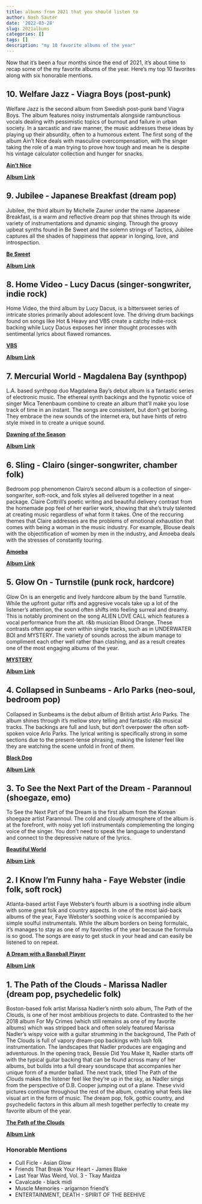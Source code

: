 ```yaml
---
title: albums from 2021 that you should listen to
author: Nash Sauter
date: '2022-03-28'
slug: 2021albums
categories: []
tags: []
description: "my 10 favorite albums of the year"
---
```


Now that it's been a four months since the end of 2021, it's about time to recap some of the my favorite albums of the year. Here's my top 10 favorites along with six honorable mentions.

## 10. Welfare Jazz - Viagra Boys (post-punk)
Welfare Jazz is the second album from Swedish post-punk band Viagra Boys. The album features noisy instrumentals alongside rambunctious vocals dealing with pessimistic topics of burnout and failure in urban society. In a sarcastic and raw manner, the music addresses these ideas by playing up their absurdity, often to a humorous extent. The first song of the album Ain't Nice deals with masculine overcompensation, with the singer taking the role of a man trying to prove how tough and mean he is despite his vintage calculator collection and hunger for snacks.

[**Ain't Nice**](https://youtu.be/vzWds5gWS6c)

[**Album Link**](https://album.link/us/i/1533668629)

## 9. Jubilee - Japanese Breakfast (dream pop)
Jubilee, the third album by Michelle Zauner under the name Japanese Breakfast, is a warm and reflective dream pop that shines through its wide variety of instrumentations and dynamic singing. Through the groovy upbeat synths found in Be Sweet and the solemn strings of Tactics, Jubilee captures all the shades of happiness that appear in longing, love, and introspection.

[**Be Sweet**](https://youtu.be/yNUO6MFaUnM)

[**Album Link**](https://album.link/us/i/1553364590)

## 8. Home Video - Lucy Dacus (singer-songwriter, indie rock)
Home Video, the third album by Lucy Dacus, is a bittersweet series of intricate stories primarily about adolescent love. The driving drum backings found on songs like Hot & Heavy and VBS create a catchy indie-rock backing while Lucy Dacus exposes her inner thought processes with sentimental lyrics about flawed romances.

[**VBS**](https://youtu.be/u8JqjG8A90g)

[**Album Link**](https://album.link/us/i/1586471742)

## 7. Mercurial World - Magdalena Bay (synthpop)
L.A. based synthpop duo Magdalena Bay's debut album is a fantastic series of electronic music. The ethereal synth backings and the hypnotic voice of singer Mica Tenenbaum combine to create an album that'll make you lose track of time in an instant. The songs are consistent, but don't get boring. They embrace the new sounds of the internet era, but have hints of retro style mixed in to create a unique sound.

[**Dawning of the Season**](https://youtu.be/OujNh58WEQ0)

[**Album Link**](https://album.link/us/i/1570541671)

## 6. Sling - Clairo (singer-songwriter, chamber folk)
Bedroom pop phenomenon Clairo's second album is a collection of singer-songwriter, soft-rock, and folk styles all delivered together in a neat package. Claire Cottrill's poetic writing and beautiful delivery contrast from the homemade pop feel of her earlier work, showing that she's truly talented at creating music regardless of what form it takes. One of the reccuring themes that Claire addresses are the problems of emotional exhaustion that comes with being a woman in the music industry. For example, Blouse deals with the objectification of women by men in the industry, and Amoeba deals with the stresses of constantly touring.

[**Amoeba**](https://youtu.be/7WXXaIz3uds)

[**Album Link**](https://album.link/us/i/1571215405)

## 5. Glow On - Turnstile (punk rock, hardcore)
Glow On is an energetic and lively hardcore album by the band Turnstile. While the upfront guitar riffs and aggresive vocals take up a lot of the listener's attention, the sound often shifts into feeling surreal and dreamy. This is notably prominent on the song ALIEN LOVE CALL which features a vocal performance from the alt. r&b musician Blood Orange. These contrasts often appear even within single tracks, such as in UNDERWATER BOI and MYSTERY. The variety of sounds across the album manage to compliment each other well rather than clashing, and as a result creates one of the most engaging albums of the year.

[**MYSTERY**](https://youtu.be/1Ny1fjdLKew)

[**Album Link**](https://album.link/us/i/1576430192)

## 4. Collapsed in Sunbeams - Arlo Parks (neo-soul, bedroom pop)
Collapsed in Sunbeams is the debut album of British artist Arlo Parks. The album shines through it's mellow story telling and fantastic r&b musical tracks. The backings are full and lush, but don't overpower the often soft-spoken voice Arlo Parks. The lyrical writing is specifically strong in some sections due to the present-tense phrasing, making the listener feel like they are watching the scene unfold in front of them.

[**Black Dog**](https://youtu.be/QOu0Ht0-D4M)

[**Album Link**](https://album.link/us/i/1534718812)

## 3. To See the Next Part of the Dream - Parannoul (shoegaze, emo)
To See the Next Part of the Dream is the first album from the Korean shoegaze artist Parannoul. The cold and cloudy atmosphere of the album is at the forefront, with noisy yet lofi instrumentals complementing the longing voice of the singer. You don't need to speak the language to understand and connect to the depressive nature of the lyrics.

[**Beautiful World**](https://youtu.be/gb9Qqt75rzg)

[**Album Link**](https://album.link/us/i/1563369236)

## 2. I Know I'm Funny haha - Faye Webster (indie folk, soft rock)
Atlanta-based artist Faye Webster's fourth album is a soothing indie album with some great folk and country aspects. In one of the most laid-back albums of the year, Faye Webster's soothing voice is accompanied by simple soulful instrumentals. While the album borders on being formulaic, it's manages to stay as one of my favorites of the year because the formula is so good. The songs are easy to get stuck in your head and can easily be listened to on repeat.

[**A Dream with a Baseball Player**](https://youtu.be/0VVjgdY-Fw8)

[**Album Link**](https://album.link/us/i/1561398236)

## 1. The Path of the Clouds - Marissa Nadler (dream pop, psychedelic folk)
Boston-based folk artist Marissa Nadler's ninth solo album, The Path of the Clouds, is one of her most ambitious projects to date. Contrasted to the her 2018 album For My Crimes (which still remains as one of my favorite albums) which was stripped back and often solely featured Marissa Nadler's wispy voice with a guitar strumming in the background, The Path of The Clouds is full of vapory dream-pop backings with lush folk instrumentation. The landscapes that Nadler produces are engaging and adventurous. In the opening track, Bessie Did You Make It, Nadler starts off with the typical guitar backing that can be found across many of her albums, but builds into a full dreary soundscape that accompanies her unique form of a murder ballad. The next track, titled The Path of the Clouds makes the listener feel like they're up in the sky, as Nadler sings from the perspective of D.B. Cooper jumping out of a plane. These vivid pictures continue throughout the rest of the album, creating what feels like visual art in the form of music. The dream pop, folk, gothic country, and psychedelic factors in this album all mesh together perfectly to create my favorite album of the year.

[**The Path of the Clouds**](https://youtu.be/KJbPs0-6U68)

[**Album Link**](https://album.link/us/i/1578892841)

### Honorable Mentions
* Cull Ficle - Asian Glow
* Friends That Break Your Heart - James Blake
* Last Year Was Weird, Vol. 3 - Tkay Maidza
* Cavalcade - black midi
* Muscle Memories - arigarnon friend's
* ENTERTAINMENT, DEATH - SPIRIT OF THE BEEHIVE
